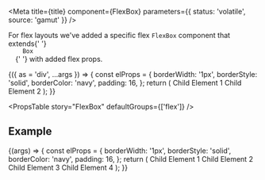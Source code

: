 
<Meta
  title={title}
  component={FlexBox}
  parameters={{ status: 'volatile', source: 'gamut' }}
/>

<p>
  For flex layouts we've added a specific flex <code>FlexBox</code> component
  that extends{' '}
  <code>
    <LinkTo kind="Layouts/Box">Box</LinkTo>
  </code>{' '}
  with added flex props.
</p>

<Canvas>
  <Story
    name="FlexBox"
    args={{
      justifyContent: 'space-around',
    }}
  >
    {({ as = 'div', ...args }) => {
      const elProps = {
        borderWidth: '1px',
        borderStyle: 'solid',
        borderColor: 'navy',
        padding: 16,
      };
      return (
        <FlexBox {...args}>
          <Box {...elProps}>Child Element 1</Box>
          <Box {...elProps}>Child Element 2</Box>
        </FlexBox>
      );
    }}
  </Story>
</Canvas>

<PropsTable story="FlexBox" defaultGroups={['flex']} />

## Example

<Canvas>
  <Story
    name="Space Between"
    args={{
      children: 'Hello world I am a FlexBox',
    }}
  >
    {(args) => {
      const elProps = {
        borderWidth: '1px',
        borderStyle: 'solid',
        borderColor: 'navy',
        padding: 16,
      };
      return (
        <FlexBox justifyContent="space-between">
          <Box {...elProps}>Child Element 1</Box>
          <Box {...elProps}>Child Element 2</Box>
          <Box {...elProps}>Child Element 3</Box>
          <Box {...elProps}>Child Element 4</Box>
        </FlexBox>
      );
    }}
  </Story>
</Canvas>
